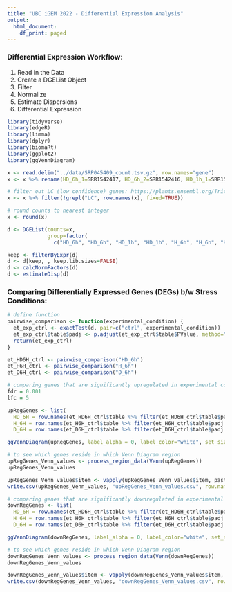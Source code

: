 ```yaml
---
title: "UBC iGEM 2022 - Differential Expression Analysis"
output:
  html_document:
    df_print: paged
---
```

### Differential Expression Workflow:
1. Read in the Data
2. Create a DGEList Object
3. Filter
4. Normalize
5. Estimate Dispersions
6. Differential Expression

```r
library(tidyverse)
library(edgeR)
library(limma)
library(dplyr)
library(biomaRt)
library(ggplot2)
library(ggVennDiagram)

x <- read.delim("../data/SRP045409_count.tsv.gz", row.names="gene")
x <- x %>% rename(HD_6h_1=SRR1542417, HD_6h_2=SRR1542416, HD_1h_1=SRR1542415, HD_1h_2=SRR1542414, H_6h_1=SRR1542413, H_6h_2=SRR1542412, H_1h_1=SRR1542411, H_1h_2=SRR1542410, D_6h_1=SRR1542409, D_6h_2=SRR1542408, D_1h_1=SRR1542407, D_1h_2=SRR1542406, ctrl_1=SRR1542405, ctrl_2=SRR1542404)
```

```r
# filter out LC (low confidence) genes: https://plants.ensembl.org/Triticum_aestivum/Info/Annotation/
x <- x %>% filter(!grepl("LC", row.names(x), fixed=TRUE))

# round counts to nearest integer
x <- round(x)

d <- DGEList(counts=x, 
             group=factor(
               c("HD_6h", "HD_6h", "HD_1h", "HD_1h", "H_6h", "H_6h", "H_1h", "H_1h", "D_6h", "D_6h", "D_1h", "D_1h", "ctrl", "ctrl")))

keep <- filterByExpr(d)
d <- d[keep, , keep.lib.sizes=FALSE]
d <- calcNormFactors(d)
d <- estimateDisp(d)
```

### Comparing Differentially Expressed Genes (DEGs) b/w Stress Conditions:

```r
# define function
pairwise_comparison <- function(experimental_condition) {
  et_exp_ctrl <- exactTest(d, pair=c("ctrl", experimental_condition))
  et_exp_ctrl$table$padj <- p.adjust(et_exp_ctrl$table$PValue, method="BH")
  return(et_exp_ctrl)
}

et_HD6H_ctrl <- pairwise_comparison("HD_6h")
et_H6H_ctrl <- pairwise_comparison("H_6h")
et_D6H_ctrl <- pairwise_comparison("D_6h")
```
```r
# comparing genes that are significantly upregulated in experimental condition
fdr = 0.001
lfc = 5

upRegGenes <- list(
  HD_6H = row.names(et_HD6H_ctrl$table %>% filter(et_HD6H_ctrl$table$padj < fdr & et_HD6H_ctrl$table$logFC > lfc)), 
  H_6H = row.names(et_H6H_ctrl$table %>% filter(et_H6H_ctrl$table$padj < fdr & et_H6H_ctrl$table$logFC > lfc)),
  D_6H = row.names(et_D6H_ctrl$table %>% filter(et_D6H_ctrl$table$padj < fdr & et_D6H_ctrl$table$logFC > lfc)))

ggVennDiagram(upRegGenes, label_alpha = 0, label_color="white", set_size=3, edge_size=1.5) + ggtitle("Comparing Upregulated Genes b/w Stress Conditions") + theme(plot.title = element_text(hjust=0.5))
```
```r
# to see which genes reside in which Venn Diagram region
upRegGenes_Venn_values <- process_region_data(Venn(upRegGenes))
upRegGenes_Venn_values
```
```r
upRegGenes_Venn_values$item <- vapply(upRegGenes_Venn_values$item, paste, collapse = ", ", character(1L))
write.csv(upRegGenes_Venn_values, "upRegGenes_Venn_values.csv", row.names = FALSE)
```

```r
# comparing genes that are significantly downregulated in experimental condition
downRegGenes <- list(
  HD_6H = row.names(et_HD6H_ctrl$table %>% filter(et_HD6H_ctrl$table$padj < fdr & et_HD6H_ctrl$table$logFC < -lfc)), 
  H_6H = row.names(et_H6H_ctrl$table %>% filter(et_H6H_ctrl$table$padj < fdr & et_H6H_ctrl$table$logFC < -lfc)),
  D_6H = row.names(et_D6H_ctrl$table %>% filter(et_D6H_ctrl$table$padj < fdr & et_D6H_ctrl$table$logFC < -lfc)))

ggVennDiagram(downRegGenes, label_alpha = 0, label_color="white", set_size=3, edge_size=1.5) + ggtitle("Comparing Downregulated Genes b/w Stress Conditions") + theme(plot.title = element_text(hjust=0.5))
```
```r
# to see which genes reside in which Venn Diagram region
downRegGenes_Venn_values <- process_region_data(Venn(downRegGenes))
downRegGenes_Venn_values
```
```r
downRegGenes_Venn_values$item <- vapply(downRegGenes_Venn_values$item, paste, collapse = ", ", character(1L))
write.csv(downRegGenes_Venn_values, "downRegGenes_Venn_values.csv", row.names = FALSE)
```
